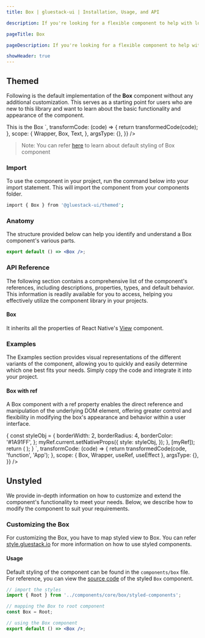 ```yaml
---
title: Box | gluestack-ui | Installation, Usage, and API

description: If you're looking for a flexible component to help with low-level layout needs, the Box component might be just what you need. With its customizable styles and props, it can be used to create a wide range of UI elements, from simple containers to complex layout structures.

pageTitle: Box

pageDescription: If you're looking for a flexible component to help with low-level layout needs, the Box component might be just what you need. With its customizable styles and props, it can be used to create a wide range of UI elements, from simple containers to complex layout structures.

showHeader: true
---
```



<Meta title="components/Layout/Box" />



## Themed

Following is the default implementation of the **Box** component without any additional customization. This serves as a starting point for users who are new to this library and want to learn about the basic functionality and appearance of the component. 

<AppProvider>
  <CodePreview
    showComponentRenderer={true}
    showArgsController={false}
    metaData={{
      code: `
<Box
  bg="$primary500"
  p="$5"
>
  <Text color="white">
    This is the Box
  </Text>
</Box>
`,
      transformCode: (code) => {
        return transformedCode(code);
      },
      scope: {
        Wrapper,
        Box,
        Text,
      },
      argsType: {},
    }}
  />
</AppProvider>

<br />

> Note: You can refer [here](https://github.com/gluestack/gluestack-ui/tree/main/packages/themed/src/components/Box/styled-components) to learn about default styling of Box component


### Import

To use the component in your project, run the command below into your import statement. This will import the component from your components folder.

```bash
import { Box } from '@gluestack-ui/themed';
```

### Anatomy

The structure provided below can help you identify and understand a Box component's various parts.

```jsx
export default () => <Box />;
```

### API Reference

The following section contains a comprehensive list of the component's references, including descriptions, properties, types, and default behavior. This information is readily available for you to access, helping you effectively utilize the component library in your projects.

#### Box

It inherits all the properties of React Native's [View](https://reactnative.dev/docs/view) component.

### Examples

The Examples section provides visual representations of the different variants of the component, allowing you to quickly and easily determine which one best fits your needs. Simply copy the code and integrate it into your project.

#### Box with ref

A Box component with a ref property enables the direct reference and manipulation of the underlying DOM element, offering greater control and flexibility in modifying the box's appearance and behavior within a user interface.

<AppProvider>
  <CodePreview
    showComponentRenderer={true}
    showArgsController={false}
    metaData={{
      code: `
        function App () {
          const myRef = useRef({});
          useEffect(() => {
            const styleObj = {
              borderWidth: 2,
              borderRadius: 4,
              borderColor: '#1A91FF',
            };
            myRef.current.setNativeProps({
              style: styleObj,
            });
          }, [myRef]);
        return (
          <Box sx={{ h: 100, w: 100, bg: '$primary100'}} ref={myRef} />
        );
      }
      `,
      transformCode: (code) => {
        return transformedCode(code, 'function', 'App');
      },
      scope: { Box, Wrapper, useRef, useEffect },
      argsType: {},
    }}
  />
</AppProvider>

## Unstyled

We provide in-depth information on how to customize and extend the component's functionality to meet your needs. Below, we describe how to modify the component to suit your requirements.

### Customizing the Box

For customizing the Box, you have to map styled view to Box. You can refer [style.gluestack.io](https://style.gluestack.io/) for more information on how to use styled components.

#### Usage

Default styling of the component can be found in the `components/box` file. For reference, you can view the [source code](https://github.com/gluestack/gluestack-ui/blob/main/example/storybook/src/ui-components/Box) of the styled `Box` component.

```jsx
// import the styles
import { Root } from '../components/core/box/styled-components';

// mapping the Box to root component
const Box = Root;

// using the Box component
export default () => <Box />;
```
